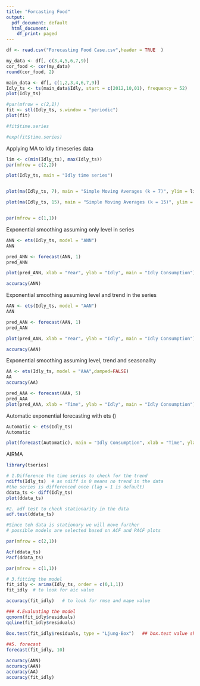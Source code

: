 ---
title: "Forcasting Food"
output:
  pdf_document: default
  html_document:
    df_print: paged
---


```{r}

df <- read.csv("Forecasting Food Case.csv",header = TRUE  )

my_data <- df[, c(3,4,5,6,7,9)]
cor_food <- cor(my_data)
round(cor_food, 2)
```

```{r}
main_data <- df[, c(1,2,3,4,6,7,9)]
Idly_ts <- ts(main_data$Idly, start = c(2012,10,01), frequency = 52)
plot(Idly_ts)
```


```{r}
#par(mfrow = c(2,1))
fit <- stl(Idly_ts, s.window = "periodic")
plot(fit)

#fit$time.series

#exp(fit$time.series)
```


Applying MA to Idly timeseries data
```{r}
lim <- c(min(Idly_ts), max(Idly_ts))
par(mfrow = c(2,2))

plot(Idly_ts, main = "Idly time series")


plot(ma(Idly_ts, 7), main = "Simple Moving Averages (k = 7)", ylim = lim)

plot(ma(Idly_ts, 15), main = "Simple Moving Averages (k = 15)", ylim = lim)


par(mfrow = c(1,1))
```


Exponential smoothing assuming only level in series
```{r}
ANN <- ets(Idly_ts, model = "ANN")
ANN

pred_ANN <- forecast(ANN, 1)
pred_ANN

plot(pred_ANN, xlab = "Year", ylab = "Idly", main = "Idly Consumption")

accuracy(ANN)
```

Exponential smoothing assuming level and trend in the series
```{r}

AAN <- ets(Idly_ts, model = "AAN")
AAN

pred_AAN <- forecast(AAN, 1)
pred_AAN

plot(pred_AAN, xlab = "Year", ylab = "Idly", main = "Idly Consumption")

accuracy(AAN)
```

Exponential smoothing assuming level, trend and seasonality
```{r}
AA <- ets(Idly_ts, model = "AAA",damped=FALSE)
AA
accuracy(AA)

pred_AAA <- forecast(AAA, 5)
pred_AAA
plot(pred_AAA, xlab = "Time", ylab = "Idly", main = "Idly Consumption")
```

Automatic exponential forecasting with ets ()
```{r}
Automatic <- ets(Idly_ts)
Automatic

plot(forecast(Automatic), main = "Idly Consumption", xlab = "Time", ylab = "Idly", flty = 2)

```

AIRMA
```{r}
library(tseries)

# 1.Difference the time series to check for the trend
ndiffs(Idly_ts)  # as ndiff is 0 means no trend in the data
#the series is differenced once (lag = 1 is default) 
ddata_ts <- diff(Idly_ts)
plot(ddata_ts)

#2. adf test to check stationarity in the data 
adf.test(ddata_ts)

#Since teh data is stationary we will move further 
# possible models are selected based on ACF and PACF plots

par(mfrow = c(2,1))

Acf(ddata_ts)
Pacf(ddata_ts)

par(mfrow = c(1,1))

# 3.fitting the model
fit_idly <- arima(Idly_ts, order = c(0,1,1))
fit_idly  # to look for aic value

accuracy(fit_idly)   # to look for rmse and mape value

### 4.Evaluating the model
qqnorm(fit_idly$residuals)
qqline(fit_idly$residuals)

Box.test(fit_idly$residuals, type = "Ljung-Box")   ## box.test value should be >.05 to satisy the test
    
##5. forecast
forecast(fit_idly, 10)

```

```{r}
accuracy(ANN)
accuracy(AAN)
accuracy(AA)
accuracy(fit_idly)
```

